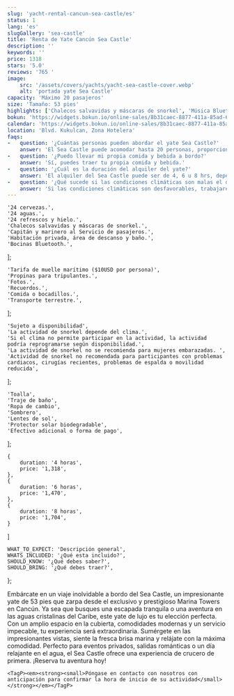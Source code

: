 ```yaml
---
slug: 'yacht-rental-cancun-sea-castle/es'
status: 1
lang: 'es'
slugGallery: 'sea-castle'
title: 'Renta de Yate Cancún Sea Castle'
description: ''
keywords: ''
price: 1318
stars: '5.0'
reviews: '765 '
image: 
    src: '/assets/covers/yachts/yacht-sea-castle-cover.webp'
    alt: 'portada yate Sea Castle'
capacity: 'Máximo 20 pasajeros'
size: 'Tamaño: 53 pies'
highlights: ['Chalecos salvavidas y máscaras de snorkel', 'Música Bluetooth']
bokun: 'https://widgets.bokun.io/online-sales/8b31caec-8877-411a-85ad-682828170619/experience/949739?partialView=1'
calendar: 'https://widgets.bokun.io/online-sales/8b31caec-8877-411a-85ad-682828170619/experience-calendar/949739'
location: 'Blvd. Kukulcan, Zona Hotelera'
faqs:
-   question: '¿Cuántas personas pueden abordar el yate Sea Castle?'
    answer: 'El Sea Castle puede acomodar hasta 20 personas, proporcionando un ambiente íntimo y cómodo para grupos pequeños o familias.'
-   question: '¿Puedo llevar mi propia comida y bebida a bordo?'
    answer: 'Sí, puedes traer tu propia comida y bebida.'
-   question: '¿Cuál es la duración del alquiler del yate?'
    answer: 'El alquiler del Sea Castle puede ser de 4, 6 u 8 hrs, dependiendo de la experiencia que elijas.'
-   question: '¿Qué sucede si las condiciones climáticas son malas el día de mi reserva?'
    answer: 'Si las condiciones climáticas son desfavorables, trabajaremos contigo para reprogramar tu reserva. Tu seguridad y comodidad son nuestra prioridad, y siempre garantizaremos la mejor experiencia.'
---
```



    '24 cervezas.',
    '24 aguas.',
    '24 refrescos y hielo.',
    'Chalecos salvavidas y máscaras de snorkel.',
    'Capitán y marinero al Servicio de pasajeros.',
    'Habitación privada, área de descanso y baño.',
    'Bocinas Bluetooth.',
];

    'Tarifa de muelle marítimo ($10USD por persona)',
    'Propinas para tripulantes.',
    'Fotos.',
    'Recuerdos.',
    'Comida o bocadillos.',
    'Transporte terrestre.',
];

    'Sujeto a disponibilidad',
    'La actividad de snorkel depende del clima.',
    'Si el clima no permite participar en la actividad, la actividad podría reprogramarse según disponibilidad.',
    'La actividad de snorkel no se recomienda para mujeres embarazadas. ',
    'Actividad de snorkel no recomendada para participantes con problemas cardiacos, cirugías recientes, problemas de espalda o movilidad reducida',
];

    'Toalla',
    'Traje de baño',
    'Ropa de cambio',
    'Sombrero',
    'Lentes de sol',
    'Protector solar biodegradable',
    'Efectivo adicional o forma de pago',
];

    {
        duration: '4 horas',
        price: '1,318',
    },
    {
        duration: '6 horas',
        price: '1,470',
    },
    {
        duration: '8 horas',
        price: '1,704',
    }
]

    WHAT_TO_EXPECT: 'Descripción general',
    WHATS_INCLUDED: '¿Qué esta incluido?',
    SHOULD_KNOW: '¿Qué debes saber?',
    SHOULD_BRING: '¿Qué debes traer?',
};

<TabPricesYacht client:visible infoPrices={infoPrices} lang={frontmatter.lang} />

<Accordion client:visible title={titles.WHAT_TO_EXPECT} idHash="whatToExpect">
    <TagP> Embárcate en un viaje inolvidable a bordo del Sea Castle, un impresionante yate de 53 pies que zarpa desde el exclusivo y prestigioso Marina Towers en Cancún. Ya sea que busques una escapada tranquila o una aventura en las aguas cristalinas del Caribe, este yate de lujo es tu elección perfecta. Con un amplio espacio en la cubierta, comodidades modernas y un servicio impecable, tu experiencia será extraordinaria. Sumérgete en las impresionantes vistas, siente la fresca brisa marina y relájate con la máxima comodidad. Perfecto para eventos privados, salidas románticas o un día relajante en el agua, el Sea Castle ofrece una experiencia de crucero de primera. ¡Reserva tu aventura hoy! </TagP>
</Accordion>

<Accordion client:visible title={titles.WHATS_INCLUDED} idHash="whatsIncluded">
    <Inclusions includes={includes} notIncludes={notIncludes} />
    
    <TagP><em><strong><small>Póngase en contacto con nosotros con anticipación para confirmar la hora de inicio de su actividad</small></strong></em></TagP>
</Accordion>

<Accordion client:visible title={titles.SHOULD_KNOW} idHash="whatYouShouldKnow">
    <ShouldKnow shouldKnow={shouldKnow} />
</Accordion>

<Accordion client:visible title={titles.SHOULD_BRING} idHash="whatYouShouldBring">
    <ShouldBring shouldBring={shouldBring} />
</Accordion>
